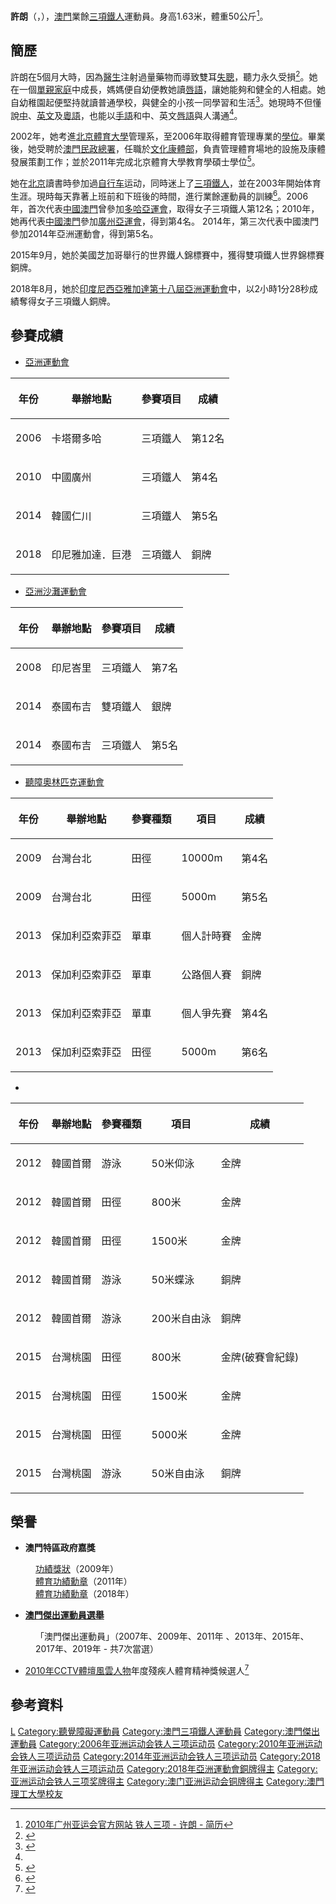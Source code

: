 '''許朗'''（{{lang-en|Hoi Long}}，{{bd|1984年|7月26日|catIdx=H許}}），[[澳門|澳門]]業餘[[三項鐵人|三項鐵人]]運動員。身高1.63米，體重50公斤<ref>[http://www.gz2010.cn/info/CHN_CHN/ZB/ZBB101A_TR@@@@@@@@@@@@@@@CHN_number=253458.html 2010年广州亚运会官方网站 铁人三项 - 许朗 - 简历]</ref>。

==簡歷==
許朗在5個月大時，因為[[醫生|醫生]]注射過量藥物而導致雙耳[[失聰|失聰]]，聽力永久受損<ref name="南都101114">{{cite news|title=铁人三项女将竟是听障女孩 单车训练常陷险境|url=http://www.xici.net/#d135506313.htm|3=|newspaper=《[[南方都市报|南方都市报]]》|date=2010-11-14|deadurl=yes|archiveurl=https://web.archive.org/web/20140106165329/http://www.xici.net/#d135506313.htm|archivedate=2014-01-06|accessdate=2010-12-01}}</ref>。她在一個[[單親家庭|單親家庭]]中成長，媽媽便自幼便教她讀[[唇語|唇語]]，讓她能夠和健全的人相處。她自幼稚園起便堅持就讀普通學校，與健全的小孩一同學習和生活<ref>
{{cite news|title=【岭南语丝】许朗的故事|url=http://media.workercn.cn/grrb/2010_11/16/GR0803.htm|3=|newspaper=《[[工人日报|工人日报]]》|date=2010-11-16}}{{dead link|date=2018年4月 |bot=InternetArchiveBot |fix-attempted=yes }}</ref>。她現時不但懂說[[中文|中]]、[[英文|英文]]及[[粵語|粵語]]，也能以[[手語|手語]]和中、英文[[唇語|唇語]]與人溝通<ref name="南都101114"/>。

2002年，她考進[[北京體育大學|北京體育大學]]管理系，至2006年取得體育管理專業的[[學位|學位]]。畢業後，她受聘於[[澳門民政總署|澳門民政總署]]，任職於[[文化康體部|文化康體部]]，負責管理體育場地的設施及康體發展策劃工作；並於2011年完成北京體育大學教育學碩士學位<ref>{{cite news|title=澳门亚运选手感动世界 许朗：无声世界也精彩|url=http://sports.qq.com/a/20101116/000548.htm|3=|newspaper=《[[北京日报|北京日报]]》|date=2010-11-16|accessdate=2010-12-01|archive-date=2020-06-14|archive-url=https://web.archive.org/web/20200614145627/https://sports.qq.com/a/20101116/000548.htm|dead-url=no}}</ref>。

她在[[北京|北京]]讀書時參加過[[自行车|自行车]]运动，同時迷上了[[三項鐵人|三項鐵人]]，並在2003年開始体育生涯。現時每天靠著上班前和下班後的時間，進行業餘運動員的訓練<ref>{{cite news|title=他们是赛场上的奇迹|url=http://www.hilizi.com/newsnew/2010-11/25/content_412387.htm|3=|newspaper=《[[半岛晨报|半岛晨报]]》|date=2010-11-25|deadurl=yes|archiveurl=https://web.archive.org/web/20160304120957/http://www.hilizi.com/newsnew/2010-11/25/content_412387.htm|archivedate=2016-03-04|accessdate=2010-12-01}}</ref>。2006年，首次代表[[2006年亞洲運動會中國澳門代表團|中國澳門]]曾參加[[2006年亞洲運動會|多哈亞運會]]，取得女子三項鐵人第12名；2010年，她再代表[[2010年亞洲運動會中國澳門代表團|中國澳門]]參加[[2010年亞洲運動會|廣州亞運會]]，得到第4名。
2014年，第三次代表中國澳門參加2014年亞洲運動會，得到第5名。

2015年9月，她於美國芝加哥舉行的世界鐵人錦標賽中，獲得雙項鐵人世界錦標賽銅牌。

2018年8月，她於[[印度尼西亞|印度尼西亞]][[雅加達|雅加達]][[2018年亞洲運動會|第十八屆亞洲運動會]]中，以2小時1分28秒成績奪得女子三項鐵人銅牌。

== 參賽成績 ==

*[[亞洲運動會|亞洲運動會]]

{| class="wikitable"
!年份
!舉辦地點
!參賽項目
!成績
|-
|2006
|卡塔爾多哈
|三項鐵人
|第12名
|-
|2010
|中國廣州
|三項鐵人
|第4名
|-
|2014
|韓國仁川
|三項鐵人
|第5名
|-
|2018
|印尼雅加達．巨港
|三項鐵人
|銅牌
|}

* [[亞洲沙灘運動會|亞洲沙灘運動會]]

{| class="wikitable"
!年份
!舉辦地點
!參賽項目
!成績
|-
|2008
|印尼峇里
|三項鐵人
|第7名
|-
|2014
|泰國布吉
|雙項鐵人
|銀牌
|-
|2014
|泰國布吉
|三項鐵人
|第5名
|}

* [[聽障奧林匹克運動會|聽障奧林匹克運動會]]

{| class="wikitable"
!年份
!舉辦地點
!參賽種類
!項目
!成績
|-
|2009
|台灣台北
|田徑
|10000m
|第4名
|-
|2009
|台灣台北
|田徑
|5000m
|第5名
|-
|2013
|保加利亞索菲亞
|單車
|個人計時賽
|金牌
|-
|2013
|保加利亞索菲亞
|單車
|公路個人賽
|銅牌
|-
|2013
|保加利亞索菲亞
|單車
|個人爭先賽
|第4名
|-
|2013
|保加利亞索菲亞
|田徑
|5000m
|第6名
|}

*{{le|亞太聽障運動會|Asia Pacific Deaf Games}}

{| class="wikitable"
!年份
!舉辦地點
!參賽種類
!項目
!成績
|-
|2012
|韓國首爾
|游泳
|50米仰泳
|金牌
|-
|2012
|韓國首爾
|田徑
|800米
|金牌
|-
|2012
|韓國首爾
|田徑
|1500米
|金牌
|-
|2012
|韓國首爾
|游泳
|50米蝶泳
|銅牌
|-
|2012
|韓國首爾
|游泳
|200米自由泳
|銅牌
|-
|2015
|台灣桃園
|田徑
|800米
|金牌(破賽會紀錄)
|-
|2015
|台灣桃園
|田徑
|1500米
|金牌
|-
|2015
|台灣桃園
|田徑
|5000米
|金牌
|-
|2015
|台灣桃園
|游泳
|50米自由泳
|銅牌
|}

==榮譽==
*'''澳門特區政府嘉獎'''
:[[功績獎狀|功績獎狀]]（2009年）
:[[體育功績勳章|體育功績勳章]]（2011年）
:[[體育功績勳章|體育功績勳章]]（2018年）

* '''[[澳門傑出運動員選舉|澳門傑出運動員選舉]]'''
:「澳門傑出運動員」（2007年、2009年、2011年 、2013年、2015年、2017年、2019年 - 共7次當選）
:

* [[2010CCTV体坛风云人物评选|2010年CCTV體壇風雲人物]]年度殘疾人體育精神獎候選人<ref>{{Cite journal|title=2010CCTV体坛风云人物评选|url=https://zh.wikipedia.org/w/index.php?title=2010CCTV%E4%BD%93%E5%9D%9B%E9%A3%8E%E4%BA%91%E4%BA%BA%E7%89%A9%E8%AF%84%E9%80%89&oldid=38850143|date=2016-01-25|journal=维基百科，自由的百科全书|language=zh|access-date=2018-09-21|archive-date=2020-06-14|archive-url=https://web.archive.org/web/20200614145409/https://zh.wikipedia.org/w/index.php?title=2010CCTV%E4%BD%93%E5%9D%9B%E9%A3%8E%E4%BA%91%E4%BA%BA%E7%89%A9%E8%AF%84%E9%80%89&oldid=38850143|dead-url=no}}</ref>

:

== 參考資料 ==
{{reflist}}

{{Authority control}}
{{DEFAULTSORT:Hoi Long}}
[[Category:許姓|L]]
[[Category:聽覺障礙運動員|Category:聽覺障礙運動員]]
[[Category:澳門三項鐵人運動員|Category:澳門三項鐵人運動員]]
[[Category:澳門傑出運動員|Category:澳門傑出運動員]]
[[Category:2006年亚洲运动会铁人三项运动员|Category:2006年亚洲运动会铁人三项运动员]]
[[Category:2010年亚洲运动会铁人三项运动员|Category:2010年亚洲运动会铁人三项运动员]]
[[Category:2014年亚洲运动会铁人三项运动员|Category:2014年亚洲运动会铁人三项运动员]]
[[Category:2018年亚洲运动会铁人三项运动员|Category:2018年亚洲运动会铁人三项运动员]]
[[Category:2018年亞洲運動會銅牌得主|Category:2018年亞洲運動會銅牌得主]]
[[Category:亚洲运动会铁人三项奖牌得主|Category:亚洲运动会铁人三项奖牌得主]]
[[Category:澳门亚洲运动会铜牌得主|Category:澳门亚洲运动会铜牌得主]]
[[Category:澳門理工大學校友|Category:澳門理工大學校友]]
